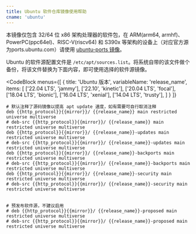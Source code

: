 ```yaml
---
title: Ubuntu 软件仓库镜像使用帮助
cname: 'ubuntu'
---
```


本镜像仅包含 32/64 位 x86 架构处理器的软件包，在 ARM(arm64, armhf)、PowerPC(ppc64el)、RISC-V(riscv64) 和 S390x 等架构的设备上（对应官方源为ports.ubuntu.com）请使用 [ubuntu-ports 镜像](https://help.mirrorz.org/ubuntu-ports/)。

Ubuntu 的软件源配置文件是 `/etc/apt/sources.list`。将系统自带的该文件做个备份，将该文件替换为下面内容，即可使用选择的软件源镜像。

<CodeBlock
  menus={[
    {
      title: 'Ubuntu 版本',
      variableName: 'release_name',
      items: [
        ['22.04 LTS', 'jammy'],
        ['22.10', 'kinetic'],
        ['20.04 LTS', 'focal'],
        ['18.04 LTS', 'bionic'],
        ['16.04 LTS', 'xenial'],
        ['14.04 LTS', 'trusty'],
      ]
    }
  ]}
>

```properties
# 默认注释了源码镜像以提高 apt update 速度，如有需要可自行取消注释
deb {{http_protocol}}{{mirror}}/ {{release_name}} main restricted universe multiverse
# deb-src {{http_protocol}}{{mirror}}/ {{release_name}} main restricted universe multiverse
deb {{http_protocol}}{{mirror}}/ {{release_name}}-updates main restricted universe multiverse
# deb-src {{http_protocol}}{{mirror}}/ {{release_name}}-updates main restricted universe multiverse
deb {{http_protocol}}{{mirror}}/ {{release_name}}-backports main restricted universe multiverse
# deb-src {{http_protocol}}{{mirror}}/ {{release_name}}-backports main restricted universe multiverse
deb {{http_protocol}}{{mirror}}/ {{release_name}}-security main restricted universe multiverse
# deb-src {{http_protocol}}{{mirror}}/ {{release_name}}-security main restricted universe multiverse


# 预发布软件源，不建议启用
# deb {{http_protocol}}{{mirror}}/ {{release_name}}-proposed main restricted universe multiverse
# deb-src {{http_protocol}}{{mirror}}/ {{release_name}}-proposed main restricted universe multiverse
```

</CodeBlock>
